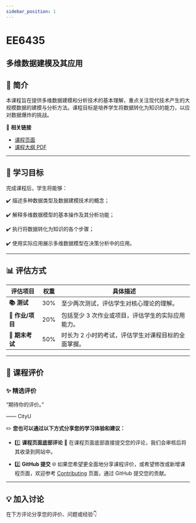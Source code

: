 ```yaml
---
sidebar_position: 1
---
```


# EE6435
## 多维数据建模及其应用

## **📘 简介**
本课程旨在提供多维数据建模和分析技术的基本理解，重点关注现代技术产生的大规模数据的建模与分析方法。课程目标是培养学生将数据转化为知识的能力，以应对数据爆炸的挑战。

🔗 **相关链接**
- [课程页面](https://www.cityu.edu.hk/catalogue/pg/202425/course/EE6435.htm)
- [课程大纲 PDF](https://www.cityu.edu.hk/catalogue/pg/202425/course/EE6435.pdf)

---

## **🎯 学习目标**

完成课程后，学生将能够：

✔️ 描述多种数据类型及数据建模技术的概念；

✔️ 解释多维数据模型的基本操作及其分析功能；

✔️ 执行将数据转化为知识的各个步骤；

✔️ 使用实际应用展示多维数据模型在决策分析中的应用。

---

## **📊 评估方式**

| **评估项目**          | **权重** | **具体描述**                                                                                       |
|----------------------|---------|---------------------------------------------------------------------------------------------------|
| **📚 测试**            | 30%     | 至少两次测试，评估学生对核心理论的理解。                                                          |
| **📝 作业/项目**       | 20%     | 包括至少 3 次作业或项目，评估学生的实际应用能力。                                                  |
| **📖 期末考试**       | 50%     | 时长为 2 小时的考试，评估学生对课程目标的全面掌握。                                                |

---

## **💬 课程评价**

### ✨ **精选评价**
<div className={commentStyles.commentBox}>
    <p className={commentStyles.commentText}>
        “期待你的评价。”
    </p>
    <p className={commentStyles.commentAuthor}>—— CityU</p>
</div>

✏️ **您也可以通过以下方式分享您的学习体验和建议：**

- 1️⃣ **课程页面底部评论**
💬 在课程页面底部直接提交您的评论，我们会审核后将其收录到网站中。

- 2️⃣ **GitHub 提交**
🌐 如果您希望更全面地分享课程评价，或希望修改或新增课程页面，欢迎参考 [Contributing](/contributing) 页面，通过 GitHub 提交您的贡献。

---

## **💡 加入讨论**

在下方评论分享您的评价、问题或经验👇
<Utterances />
